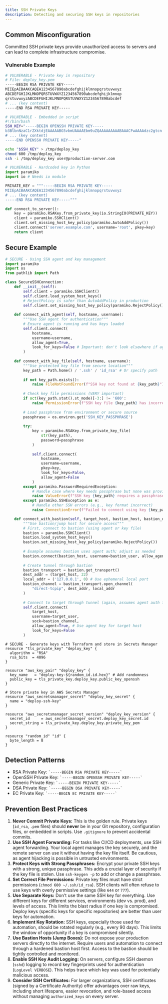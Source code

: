 ```yaml
---
title: SSH Private Keys
description: Detecting and securing SSH keys in repositories
---
```


## Common Misconfiguration

Committed SSH private keys provide unauthorized access to servers and can lead to complete infrastructure compromise.

### Vulnerable Example

```bash
# VULNERABLE - Private key in repository
# File: deploy_key.pem
-----BEGIN RSA PRIVATE KEY-----
MIIEpAIBAAKCAQEA1234567890abcdefghijklmnopqrstuvwxyz
ABCDEFGHIJKLMNOPQRSTUVWXYZ1234567890abcdefghijklmnop
qrstuvwxyzABCDEFGHIJKLMNOPQRSTUVWXYZ1234567890abcdef
# ... (key content)
-----END RSA PRIVATE KEY-----

# VULNERABLE - Embedded in script
#!/bin/bash
SSH_KEY="-----BEGIN OPENSSH PRIVATE KEY-----
b3BlbnNzaC1rZXktdjEAAAAABG5vbmUAAAAEbm9uZQAAAAAAAAABAAACFwAAAAdzc2gtcn
# ... (key content)
-----END OPENSSH PRIVATE KEY-----"

echo "$SSH_KEY" > /tmp/deploy_key
chmod 600 /tmp/deploy_key
ssh -i /tmp/deploy_key user@production-server.com
````

```python
# VULNERABLE - Hardcoded key in Python
import paramiko
import io # Needs io module

PRIVATE_KEY = """-----BEGIN RSA PRIVATE KEY-----
MIIEpAIBAAKCAQEA1234567890abcdefghijklmnopqrstuvwxyz
# ... (key content)
-----END RSA PRIVATE KEY-----"""

def connect_to_server():
    key = paramiko.RSAKey.from_private_key(io.StringIO(PRIVATE_KEY))
    client = paramiko.SSHClient()
    client.set_missing_host_key_policy(paramiko.AutoAddPolicy())
    client.connect('server.example.com', username='root', pkey=key)
    return client
```

## Secure Example

```python
# SECURE - Using SSH agent and key management
import paramiko
import os
from pathlib import Path

class SecureSSHConnection:
    def __init__(self):
        self.client = paramiko.SSHClient()
        self.client.load_system_host_keys()
        # RejectPolicy is safer than AutoAddPolicy in production
        self.client.set_missing_host_key_policy(paramiko.RejectPolicy()) 
    
    def connect_with_agent(self, hostname, username):
        """Use SSH agent for authentication"""
        # Ensure agent is running and has keys loaded
        self.client.connect(
            hostname,
            username=username,
            allow_agent=True,
            look_for_keys=False # Important: don't look elsewhere if agent fails
        )
    
    def connect_with_key_file(self, hostname, username):
        """Use protected key file from secure location"""
        key_path = Path.home() / '.ssh' / 'id_rsa' # Or specify path
        
        if not key_path.exists():
            raise FileNotFoundError(f"SSH key not found at {key_path}")
        
        # Check key file permissions (VERY important)
        if oct(key_path.stat().st_mode)[-3:] != '600':
            raise PermissionError(f"SSH key file {key_path} has incorrect permissions (should be 600)")
        
        # Load passphrase from environment or secure source
        passphrase = os.environ.get('SSH_KEY_PASSPHRASE') 
        
        try:
            key = paramiko.RSAKey.from_private_key_file(
                str(key_path),
                password=passphrase
            )
            
            self.client.connect(
                hostname,
                username=username,
                pkey=key,
                look_for_keys=False,
                allow_agent=False
            )
        except paramiko.PasswordRequiredException:
            # Handle case where key needs passphrase but none was provided
            raise ValueError(f"SSH key {key_path} requires a passphrase (set SSH_KEY_PASSPHRASE)")
        except paramiko.SSHException as e:
            # Handle other SSH errors (e.g., key format incorrect)
            raise ConnectionError(f"Failed to connect using key {key_path}: {e}")

    def connect_with_bastion(self, target_host, bastion_host, bastion_user='bastion-user', target_user='app-user'):
        """Use bastion/jump host for secure access"""
        # First, connect to bastion (using agent or key file)
        bastion = paramiko.SSHClient()
        bastion.load_system_host_keys()
        bastion.set_missing_host_key_policy(paramiko.RejectPolicy())
        
        # Example assumes bastion uses agent auth; adjust as needed
        bastion.connect(bastion_host, username=bastion_user, allow_agent=True, look_for_keys=False) 
        
        # Create tunnel through bastion
        bastion_transport = bastion.get_transport()
        dest_addr = (target_host, 22)
        local_addr = ('127.0.0.1', 0) # Use ephemeral local port
        bastion_channel = bastion_transport.open_channel(
            "direct-tcpip", dest_addr, local_addr
        )
        
        # Connect to target through tunnel (again, assumes agent auth for target)
        self.client.connect(
            target_host,
            username=target_user,
            sock=bastion_channel,
            allow_agent=True, # Use agent key for target host
            look_for_keys=False
        )
```

```hcl
# SECURE - Generate keys with Terraform and store in Secrets Manager
resource "tls_private_key" "deploy_key" {
  algorithm = "RSA"
  rsa_bits  = 4096
}

resource "aws_key_pair" "deploy_key" {
  key_name   = "deploy-key-${random_id.id.hex}" # Add randomness
  public_key = tls_private_key.deploy_key.public_key_openssh
}

# Store private key in AWS Secrets Manager
resource "aws_secretsmanager_secret" "deploy_key_secret" {
  name = "deploy-ssh-key"
}

resource "aws_secretsmanager_secret_version" "deploy_key_version" {
  secret_id     = aws_secretsmanager_secret.deploy_key_secret.id
  secret_string = tls_private_key.deploy_key.private_key_pem
}

resource "random_id" "id" {
  byte_length = 8
}
```

## Detection Patterns

  * RSA Private Key: `` `-----BEGIN RSA PRIVATE KEY-----` ``
  * OpenSSH Private Key: `` `-----BEGIN OPENSSH PRIVATE KEY-----` ``
  * Generic Private Key: `` `-----BEGIN PRIVATE KEY-----` ``
  * DSA Private Key: `` `-----BEGIN DSA PRIVATE KEY-----` ``
  * EC Private Key: `` `-----BEGIN EC PRIVATE KEY-----` ``

## Prevention Best Practices

  1.  **Never Commit Private Keys:** This is the golden rule. Private keys (`id_rsa`, `.pem` files) should **never** be in your Git repository, configuration files, or embedded in scripts. Use `.gitignore` to prevent accidental commits.
  2.  **Use SSH Agent Forwarding:** For tasks like CI/CD deployments, use SSH agent forwarding. Your local agent manages the key securely, and the remote server can use it without having the key file itself. Be cautious, as agent hijacking is possible in untrusted environments.
  3.  **Protect Keys with Strong Passphrases:** Encrypt your private SSH keys with a strong, unique passphrase. This adds a crucial layer of security if the key file is stolen. Use `ssh-keygen -p` to add or change a passphrase.
  4.  **Set Correct File Permissions:** Private key files must have strict permissions (`chmod 600 ~/.ssh/id_rsa`). SSH clients will often refuse to use keys with overly permissive settings (like `644` or `777`).
  5.  **Use Separate Keys:** Don't use the same SSH key for everything. Use different keys for different services, environments (dev vs. prod), and levels of access. This limits the blast radius if one key is compromised. Deploy keys (specific keys for specific repositories) are better than user keys for automation.
  6.  **Implement Key Rotation:** SSH keys, especially those used for automation, should be rotated regularly (e.g., every 90 days). This limits the window of opportunity if a key is compromised silently.
  7.  **Use Bastion Hosts (Jump Boxes):** Do not expose your production servers directly to the internet. Require users and automation to connect through a hardened bastion host first. Access to the bastion should be tightly controlled and monitored.
  8.  **Enable SSH Key Audit Logging:** On servers, configure SSH daemon (`sshd`) logging to record key fingerprints used for authentication (`LogLevel VERBOSE`). This helps trace which key was used for potentially malicious access.
  9.  **Consider SSH Certificates:** For larger organizations, SSH certificates (signed by a Certificate Authority) offer advantages over raw keys, including short lifespans, easier revocation, and role-based access without managing `authorized_keys` on every server.
